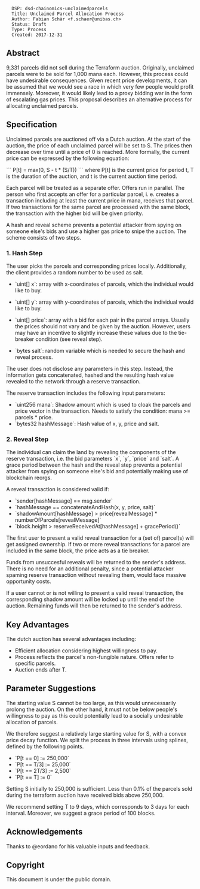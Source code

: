 <pre>
  DSP: dsd-chainomics-unclaimedparcels
  Title: Unclaimed Parcel Allocation Process
  Author: Fabian Schär <f.schaer@unibas.ch>
  Status: Draft
  Type: Process
  Created: 2017-12-31
</pre>

==Abstract==

9,331 parcels did not sell during the Terraform auction. Originally, unclaimed parcels were to be sold for 1,000 mana each. However, this process could have undesirable consequences. Given recent price developments, it can be assumed that we would see a race in which very few people would profit immensely. Moreover, it would likely lead to a proxy bidding war in the form of escalating gas prices. This proposal describes an alternative process for allocating unclaimed parcels.

==Specification==

Unclaimed parcels are auctioned off via a Dutch auction. At the start of the auction, the price of each unclaimed parcel will be set to S. The prices then decrease over time until a price of 0 is reached. More formally, the current price can be expressed by the following equation:

```
P[t] = max(0, S - t * (S/T)) 
```
where P[t] is the current price for period t, T is the duration of the auction, and t is the current auction time period. 

Each parcel will be treated as a separate offer. Offers run in parallel. The person who first accepts an offer for a particular parcel, i. e. creates a transaction including at least the current price in mana, receives that parcel. If two transactions for the same parcel are processed with the same block, the transaction with the higher bid will be given priority.

A hash and reveal scheme prevents a potential attacker from spying on someone else's bids and use a higher gas price to snipe the auction. The scheme consists of two steps.

===1. Hash Step===

The user picks the parcels and corresponding prices locally. Additionally, the client provides a random number to be used as salt. 

* `uint[] x`: array with x-coordinates of parcels, which the individual would like to buy.

* `uint[] y`: array with y-coordinates of parcels, which the individual would like to buy.

* `uint[] price`: array with a bid for each pair in the parcel arrays. Usually the prices should not vary and be given by the auction. However, users may have an incentive to slightly increase these values due to the tie-breaker condition (see reveal step).

* `bytes salt`: random variable which is needed to secure the hash and reveal process.

The user does not disclose any parameters in this step. Instead, the information gets concatenated, hashed and the resulting hash value revealed to the network through a reserve transaction.

The reserve transaction includes the following input parameters:
* `uint256 mana`: Shadow amount which is used to cloak the parcels and price vector in the transaction. Needs to satisfy the condition: mana >= parcels * price.
* `bytes32 hashMessage`: Hash value of x, y, price and salt. 

===2. Reveal Step===

The individual can claim the land by revealing the components of the reserve transaction, i.e. the bid parameters `x`, `y`, `price` and `salt`. A grace period between the hash and the reveal step prevents a potential attacker from spying on someone else's bid and potentially making use of blockchain reorgs.  

A reveal transaction is considered valid if:
* `sender[hashMessage] == msg.sender`
* `hashMessage == concatenateAndHash(x, y, price, salt)` 
* `shadowAmount[hashMessage] > price[revealMessage] * numberOfParcels[revealMessage]`
* `block.height > reserveReceivedAt[hashMessage] + gracePeriod()`


The first user to present a valid reveal transaction for a (set of) parcel(s) will get assigned ownership. If two or more reveal transactions for a parcel are included in the same block, the price acts as a tie breaker.

Funds from unsuccesful reveals will be returned to the sender's address. There is no need for an additional penalty, since a potential attacker spaming reserve transaction without revealing them, would face massive opportunity costs.

If a user cannot or is not willing to present a valid reveal transaction, the corresponding shadow amount will be locked up until the end of the auction. Remaining funds will then be returned to the sender's address.

==Key Advantages==
The dutch auction has several advantages including:
* Efficient allocation considering highest willingness to pay.
* Process reflects the parcel's non-fungible nature. Offers refer to specific parcels. 
* Auction ends after T.

==Parameter Suggestions==

The starting value S cannot be too large, as this would unnecessarily prolong the auction. On the other hand, it must not be below people's willingness to pay as this could potentially lead to a socially undesirable allocation of parcels. 

We therefore suggest a relatively large starting value for S, with a convex price decay function. We split the process in three intervals using splines, defined by the following points.

* `P[t == 0] := 250,000`
* `P[t == T/3] := 25,000`
* `P[t == 2T/3] := 2,500`
* `P[t == T] := 0`

Setting S initially to 250,000 is sufficient. Less than 0.1% of the parcels sold during the terraform auction have received bids above 250,000.

We recommend setting T to 9 days, which corresponds to 3 days for each interval. Moreover, we suggest a grace period of 100 blocks. 

==Acknowledgements==

Thanks to @eordano for his valuable inputs and feedback. 

==Copyright==

This document is under the public domain.
